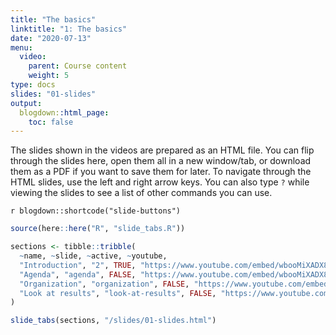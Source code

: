 ```yaml
---
title: "The basics"
linktitle: "1: The basics"
date: "2020-07-13"
menu:
  video:
    parent: Course content
    weight: 5
type: docs
slides: "01-slides"
output:
  blogdown::html_page:
    toc: false
---
```


The slides shown in the videos are prepared as an HTML file. You can flip through the slides here, open them all in a new window/tab, or download them as a PDF if you want to save them for later. To navigate through the HTML slides, use the left and right arrow keys. You can also type `?` while viewing the slides to see a list of other commands you can use.

`r blogdown::shortcode("slide-buttons")`

```r
source(here::here("R", "slide_tabs.R"))

sections <- tibble::tribble(
  ~name, ~slide, ~active, ~youtube,
  "Introduction", "2", TRUE, "https://www.youtube.com/embed/wbooMiXADX8?autoplay=1&enablejsapi=1&modestbranding=1&rel=0&start=46",
  "Agenda", "agenda", FALSE, "https://www.youtube.com/embed/wbooMiXADX8?autoplay=1&enablejsapi=1&modestbranding=1&rel=0&start=22",
  "Organization", "organization", FALSE, "https://www.youtube.com/embed/wbooMiXADX8??autoplay=1&enablejsapi=1&modestbranding=1&rel=0&start=91",
  "Look at results", "look-at-results", FALSE, "https://www.youtube.com/embed/wbooMiXADX8?autoplay=1&enablejsapi=1&modestbranding=1&rel=0&start=75"
)

slide_tabs(sections, "/slides/01-slides.html")
```

